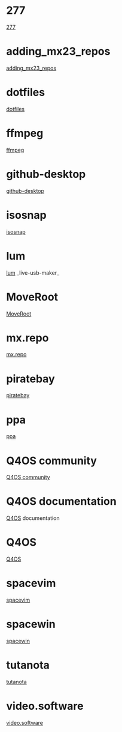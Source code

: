 = 277 =
[[277]]
= adding_mx23_repos =
[[adding_mx23_repos]]
= dotfiles =
[[dotfiles]]
= ffmpeg =
[[ffmpeg]]
= github-desktop =
[[github-desktop]]
= isosnap =
[[isosnap]]
= lum =
[[lum]] _live-usb-maker_
= MoveRoot =
[[MoveRoot]]
= mx.repo =
[[mx.repo]]
= piratebay =
[[piratebay]]
= ppa =
[[ppa]]
= Q4OS community =
[[Q4OS community]]
= Q4OS documentation =
[[Q4OS]] documentation
= Q4OS =
[[Q4OS]]
= spacevim =
[[spacevim]]
= spacewin =
[[spacewin]]
= tutanota =
[[tutanota]]
= video.software =
[[video.software]]
